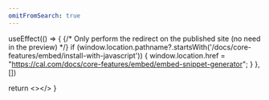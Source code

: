 ```yaml
---
omitFromSearch: true
---
```



  useEffect(() => {
    {/* Only perform the redirect on the published site (no need in the preview) */}
    if (window.location.pathname?.startsWith('/docs/core-features/embed/install-with-javascript')) {
      window.location.href = "https://cal.com/docs/core-features/embed/embed-snippet-generator";
    }
  }, [])
  
  return <></>
}

<Redirect />
